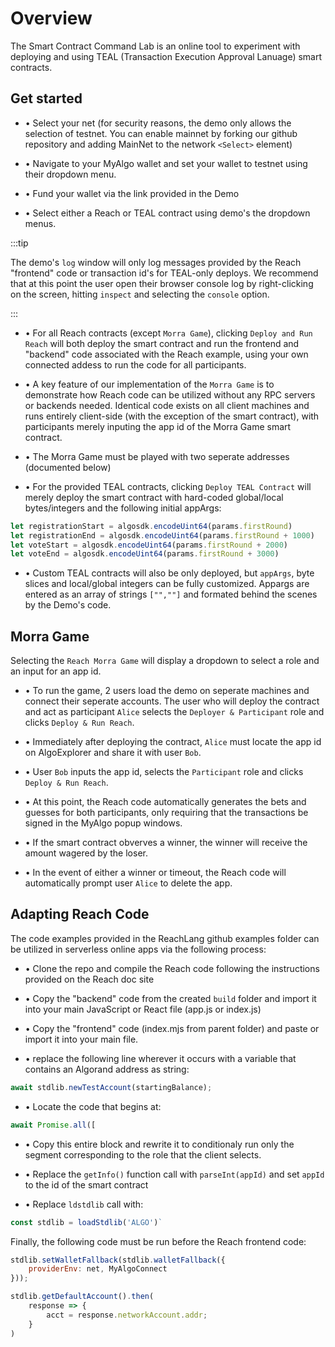 # Overview

The Smart Contract Command Lab is an online tool to experiment with deploying and using TEAL (Transaction Execution Approval Lanuage) smart contracts. 

## Get started

- • Select your net (for security reasons, the demo only allows the selection of testnet. You can enable mainnet by forking our github repository and adding MainNet to the network `<Select>` element)

- • Navigate to your MyAlgo wallet and set your wallet to testnet using their dropdown menu.

- • Fund your wallet via the link provided in the Demo

- • Select either a Reach or TEAL contract using demo's the dropdown menus. 

:::tip

The demo's `log` window will only log messages provided by the Reach "frontend" code or transaction id's for TEAL-only deploys. We recommend that at this point the user open their browser console log by right-clicking on the screen, hitting `inspect` and selecting the `console` option.

:::

- • For all Reach contracts (except `Morra Game`), clicking `Deploy and Run Reach` will both deploy the smart contract and run the frontend and "backend" code associated with the Reach example, using your own connected addess to run the code for all participants.

- • A key feature of our implementation of the `Morra Game` is to demonstrate how Reach code can be utilized without any RPC servers or backends needed. Identical code exists on all client machines and runs entirely client-side (with the exception of the smart contract), with participants merely inputing the app id of the Morra Game smart contract. 

- • The Morra Game must be played with two seperate addresses (documented below)

- • For the provided TEAL contracts, clicking `Deploy TEAL Contract` will merely deploy the smart contract with hard-coded global/local bytes/integers and the following initial appArgs: 

```jsx
let registrationStart = algosdk.encodeUint64(params.firstRound)
let registrationEnd = algosdk.encodeUint64(params.firstRound + 1000)
let voteStart = algosdk.encodeUint64(params.firstRound + 2000)
let voteEnd = algosdk.encodeUint64(params.firstRound + 3000)
```

- • Custom TEAL contracts will also be only deployed, but `appArgs`, byte slices and local/global integers can be fully customized. Appargs are entered as an array of strings `["",""]` and formated behind the scenes by the Demo's code. 

## Morra Game

Selecting the `Reach Morra Game` will display a dropdown to select a role and an input for an app id.

- • To run the game, 2 users load the demo on seperate machines and connect their seperate accounts. The user who will deploy the contract and act as participant `Alice` selects the `Deployer & Participant` role and clicks `Deploy & Run Reach`.

- • Immediately after deploying the contract, `Alice` must locate the app id on AlgoExplorer and share it with user `Bob`.

- • User `Bob` inputs the app id, selects the `Participant` role and clicks `Deploy & Run Reach`.

- • At this point, the Reach code automatically generates the bets and guesses for both participants, only requiring that the transactions be signed in the MyAlgo popup windows.

- • If the smart contract obverves a winner, the winner will receive the amount wagered by the loser.

- • In the event of either a winner or timeout, the Reach code will automatically prompt user `Alice` to delete the app.

## Adapting Reach Code

The code examples provided in the ReachLang github examples folder can be utilized in serverless online apps via the following process: 

- • Clone the repo and compile the Reach code following the instructions provided on the Reach doc site

- • Copy the "backend" code from the created `build` folder and import it into your main JavaScript or React file (app.js or index.js)

- • Copy the "frontend" code (index.mjs from parent folder) and paste or import it into your main file. 

- • replace the following line wherever it occurs with a variable that contains an Algorand address as string:

```jsx
await stdlib.newTestAccount(startingBalance);
```

- • Locate the code that begins at: 

```jsx
await Promise.all([
```

- • Copy this entire block and rewrite it to conditionaly run only the segment corresponding to the role that the client selects. 

- • Replace the `getInfo()` function call with `parseInt(appId)` and set `appId` to the id of the smart contract

- • Replace `ldstdlib` call with:

```jsx
const stdlib = loadStdlib('ALGO')`
```

Finally, the following code must be run before the Reach frontend code:

```jsx
stdlib.setWalletFallback(stdlib.walletFallback({
    providerEnv: net, MyAlgoConnect
}));

stdlib.getDefaultAccount().then(
    response => {
        acct = response.networkAccount.addr;
    }
)
```

